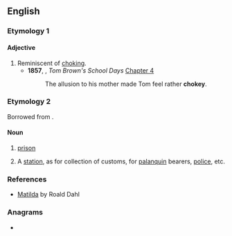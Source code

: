 ==English==

{{rfp|en}}

===Etymology 1===
{{suffix|en|choke|y}}

====Adjective====
{{en-adj}}

# Reminiscent of [[choke|choking]].
#* '''1857''', {{w|Thomas Hughes}}, ''Tom Brown's School Days'' [[s:Tom Brown's School Days (1868, 6th ed)/Chapter 4|Chapter 4]]
#*: The allusion to his mother made Tom feel rather '''chokey'''.

===Etymology 2===
Borrowed from {{bor|en|hi|चौकी|gloss=post, police station, etc.}}.

====Noun====
{{en-noun}}

# {{lb|en|dated|British}} [[prison]]
# {{lb|en|India|historical}} A [[station]], as for collection of customs, for [[palanquin]] bearers, [[police]], etc.

===References===
* [http://en.wikipedia.org/wiki/Matilda_(novel) Matilda] by Roald Dahl

===Anagrams===
* {{anagrams|en|a=cehkoy|hockey}}